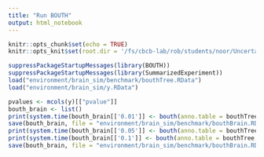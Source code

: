 ```yaml
---
title: "Run BOUTH"
output: html_notebook
---
```


```r
knitr::opts_chunk$set(echo = TRUE)
knitr::opts_knit$set(root.dir = '/fs/cbcb-lab/rob/students/noor/Uncertainity/treeTerminusScripts')
```

```r
suppressPackageStartupMessages(library(BOUTH))
suppressPackageStartupMessages(library(SummarizedExperiment))
load("environment/brain_sim/benchmark/bouthTree.RData")
load("environment/brain_sim/y.RData")

pvalues <- mcols(y)[["pvalue"]]
bouth_brain <- list()
print(system.time(bouth_brain[['0.01']] <- bouth(anno.table = bouthTree, pvalue.leaves = pvalues, na.symbol = "unknown", far = 0.01, is.weighted = TRUE)))
save(bouth_brain, file = "environment/brain_sim/benchmark/bouthBrain.RData")
print(system.time(bouth_brain[['0.05']] <- bouth(anno.table = bouthTree, pvalue.leaves = pvalues, na.symbol = "unknown", far = 0.05, is.weighted = TRUE)))
print(system.time(bouth_brain[['0.1']] <- bouth(anno.table = bouthTree, pvalue.leaves = pvalues, na.symbol = "unknown", far = 0.1, is.weighted = TRUE)))
save(bouth_brain, file = "environment/brain_sim/benchmark/bouthBrain.RData")
```